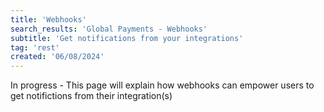 ```yaml
---
title: 'Webhooks'
search_results: 'Global Payments - Webhooks'
subtitle: 'Get notifications from your integrations'
tag: 'rest'
created: '06/08/2024'
---
```

<Infobox>
  In progress - This page will explain how webhooks can empower users to get notifictions from their integration(s)
  </Infobox>
